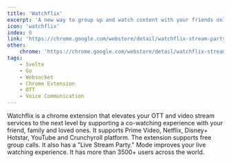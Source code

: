 ```yaml
---
title: 'Watchflix'
excerpt: 'A new way to group up and watch content with your friends online on various OTT platform'
icon: 'watchflix'
index: 0
link: 'https://chrome.google.com/webstore/detail/watchflix-stream-party-w/ndmgbjdeclkngfmolallpkoofjgclfhk'
other:
    chrome: 'https://chrome.google.com/webstore/detail/watchflix-stream-party-w/ndmgbjdeclkngfmolallpkoofjgclfhk'
tags: 
    - Svelte
    - Go
    - Websocket
    - Chrome Extension
    - OTT
    - Voice Communication
---
```


Watchflix is a chrome extension that elevates your OTT and video stream services to the next level by supporting a co-watching experience with your friend, family and loved ones. It supports Prime Video, Netflix, Disney+ Hotstar, YouTube and 
Crunchyroll platform. The extension supports free group calls. It also has a "Live Stream Party." 
Mode improves your live watching experience. It has more than 3500+ users across the world.
